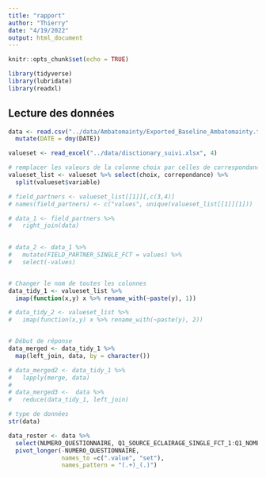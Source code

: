 ```yaml
---
title: "rapport"
author: "Thierry"
date: "4/19/2022"
output: html_document
---
```


```r
knitr::opts_chunk$set(echo = TRUE)
```


```r
library(tidyverse)
library(lubridate)
library(readxl)

```


## Lecture des données

```r

data <- read.csv("../data/Ambatomainty/Exported_Baseline_Ambatomainty.txt", sep = ";") %>% 
  mutate(DATE = dmy(DATE))

valueset <- read_excel("../data/disctionary_suivi.xlsx", 4)

# remplacer les valeurs de la colonne choix par celles de correspondance dans data
valueset_list <- valueset %>% select(choix, correpondance) %>% 
  split(valueset$variable)

# field_partners <- valueset_list[[1]][,c(3,4)] 
# names(field_partners) <- c("values", unique(valueset_list[[1]][1]))

# data_1 <- field_partners %>% 
#   right_join(data)
  

# data_2 <- data_1 %>% 
#   mutate(FIELD_PARTNER_SINGLE_FCT = values) %>% 
#   select(-values)


# Changer le nom de toutes les colonnes
data_tidy_1 <- valueset_list %>% 
  imap(function(x,y) x %>% rename_with(~paste(y), 1))

# data_tidy_2 <- valueset_list %>% 
#   imap(function(x,y) x %>% rename_with(~paste(y), 2))


# Début de réponse
data_merged <- data_tidy_1 %>% 
  map(left_join, data, by = character())

# data_merged2 <- data_tidy_1 %>% 
#   lapply(merge, data)
# 
# data_merged3 <-  data %>% 
#   reduce(data_tidy_1, left_join)

# type de données
str(data)

data_roster <- data %>% 
  select(NUMERO_QUESTIONNAIRE, Q1_SOURCE_ECLAIRAGE_SINGLE_FCT_1:Q1_NOMBRE_JOURS_UTILISATION_PAR_NUM_5) %>% 
  pivot_longer(-NUMERO_QUESTIONNAIRE, 
               names_to =c(".value", "set"),
               names_pattern = "(.+)_(.)")



```


